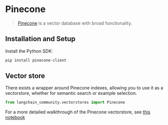 # Pinecone

>[Pinecone](https://docs.pinecone.io/docs/overview) is a vector database with broad functionality.


## Installation and Setup

Install the Python SDK:

```bash
pip install pinecone-client
```


## Vector store

There exists a wrapper around Pinecone indexes, allowing you to use it as a vectorstore,
whether for semantic search or example selection.

```python
from langchain_community.vectorstores import Pinecone
```

For a more detailed walkthrough of the Pinecone vectorstore, see [this notebook](/docs/integrations/vectorstores/pinecone)
